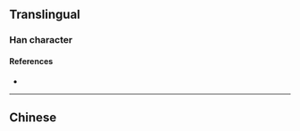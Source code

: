 {{character info/new}}
{{also|擠}}
==Translingual==

===Han character===
{{Han char|rn=64|rad=手|as=06|sn=9|four=|canj=QYKL|ids=⿰扌齐}}

====References====
* {{Han ref|kx=0431.171|hdz=31875.020|uh=6324|ud=25380}}

----

==Chinese==
{{zh-see|擠}}